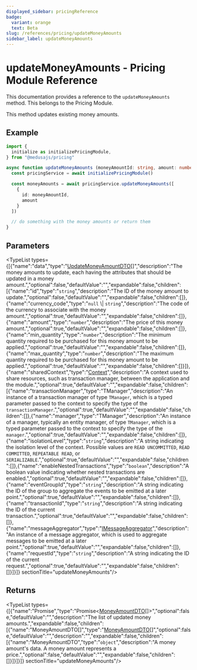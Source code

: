 ```yaml
---
displayed_sidebar: pricingReference
badge:
  variant: orange
  text: Beta
slug: /references/pricing/updateMoneyAmounts
sidebar_label: updateMoneyAmounts
---
```



# updateMoneyAmounts - Pricing Module Reference

This documentation provides a reference to the `updateMoneyAmounts` method. This belongs to the Pricing Module.

This method updates existing money amounts.

## Example

```ts
import {
  initialize as initializePricingModule,
} from "@medusajs/pricing"

async function updateMoneyAmounts (moneyAmountId: string, amount: number) {
  const pricingService = await initializePricingModule()

  const moneyAmounts = await pricingService.updateMoneyAmounts([
    {
      id: moneyAmountId,
      amount
    }
  ])

  // do something with the money amounts or return them
}
```

## Parameters

<TypeList types={[{"name":"data","type":"[UpdateMoneyAmountDTO](../../interfaces/pricing.UpdateMoneyAmountDTO.mdx)[]","description":"The money amounts to update, each having the attributes that should be updated in a money amount.","optional":false,"defaultValue":"","expandable":false,"children":[{"name":"id","type":"`string`","description":"The ID of the money amount to update.","optional":false,"defaultValue":"","expandable":false,"children":[]},{"name":"currency_code","type":"`null` \\| `string`","description":"The code of the currency to associate with the money amount.","optional":true,"defaultValue":"","expandable":false,"children":[]},{"name":"amount","type":"`number`","description":"The price of this money amount.","optional":true,"defaultValue":"","expandable":false,"children":[]},{"name":"min_quantity","type":"`number`","description":"The minimum quantity required to be purchased for this money amount to be applied.","optional":true,"defaultValue":"","expandable":false,"children":[]},{"name":"max_quantity","type":"`number`","description":"The maximum quantity required to be purchased for this money amount to be applied.","optional":true,"defaultValue":"","expandable":false,"children":[]}]},{"name":"sharedContext","type":"[Context](../../interfaces/pricing.Context.mdx)","description":"A context used to share resources, such as transaction manager, between the application and the module.","optional":true,"defaultValue":"","expandable":false,"children":[{"name":"transactionManager","type":"TManager","description":"An instance of a transaction manager of type `TManager`, which is a typed parameter passed to the context to specify the type of the `transactionManager`.","optional":true,"defaultValue":"","expandable":false,"children":[]},{"name":"manager","type":"TManager","description":"An instance of a manager, typically an entity manager, of type `TManager`, which is a typed parameter passed to the context to specify the type of the `manager`.","optional":true,"defaultValue":"","expandable":false,"children":[]},{"name":"isolationLevel","type":"`string`","description":"A string indicating the isolation level of the context. Possible values are `READ UNCOMMITTED`, `READ COMMITTED`, `REPEATABLE READ`, or `SERIALIZABLE`.","optional":true,"defaultValue":"","expandable":false,"children":[]},{"name":"enableNestedTransactions","type":"`boolean`","description":"A boolean value indicating whether nested transactions are enabled.","optional":true,"defaultValue":"","expandable":false,"children":[]},{"name":"eventGroupId","type":"`string`","description":"A string indicating the ID of the group to aggregate the events to be emitted at a later point.","optional":true,"defaultValue":"","expandable":false,"children":[]},{"name":"transactionId","type":"`string`","description":"A string indicating the ID of the current transaction.","optional":true,"defaultValue":"","expandable":false,"children":[]},{"name":"messageAggregator","type":"[IMessageAggregator](../../interfaces/pricing.IMessageAggregator.mdx)","description":"An instance of a message aggregator, which is used to aggregate messages to be emitted at a later point.","optional":true,"defaultValue":"","expandable":false,"children":[]},{"name":"requestId","type":"`string`","description":"A string indicating the ID of the current request.","optional":true,"defaultValue":"","expandable":false,"children":[]}]}]}  sectionTitle="updateMoneyAmounts"/>

## Returns

<TypeList types={[{"name":"Promise","type":"Promise&#60;[MoneyAmountDTO](../../interfaces/pricing.MoneyAmountDTO.mdx)[]&#62;","optional":false,"defaultValue":"","description":"The list of updated money amounts.","expandable":false,"children":[{"name":"MoneyAmountDTO[]","type":"[MoneyAmountDTO](../../interfaces/pricing.MoneyAmountDTO.mdx)[]","optional":false,"defaultValue":"","description":"","expandable":false,"children":[{"name":"MoneyAmountDTO","type":"`object`","description":"A money amount's data. A money amount represents a price.","optional":false,"defaultValue":"","expandable":false,"children":[]}]}]}]}  sectionTitle="updateMoneyAmounts"/>
